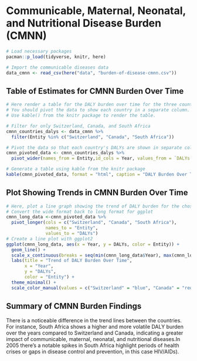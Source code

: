 # Communicable, Maternal, Neonatal, and Nutritional Disease Burden (CMNN)

```r
# Load necessary packages
pacman::p_load(tidyverse, knitr, here)

# Import the communicable diseases data
data_cmnn <- read_csv(here("data", "burden-of-disease-cmnn.csv"))
```

## Table of Estimates for CMNN Burden Over Time

```r
# Here render a table for the DALY burden over time for the three countries 
# You should pivot the data to show each country in a separate column.
# Use kable() from the knitr package to render the table.

# Filter for only Switzerland, Canada, and South Africa
cmnn_countries_dalys <- data_cmnn %>%
  filter(Entity %in% c("Switzerland", "Canada", "South Africa"))

# Pivot the data so that each country's DALYs are shown in separate columns
cmnn_pivoted_data <- cmnn_countries_dalys %>%
  pivot_wider(names_from = Entity,id_cols = Year, values_from = `DALYs (Disability-Adjusted Life Years) - Communicable, maternal, neonatal, and nutritional diseases - Sex: Both - Age: Age-standardized (Rate)`)

# Generate a table using kable from the knitr package
kable(cmnn_pivoted_data, format = "html", caption = "DALY Burden Over Time for Switzerland, Canada, and South Africa")
```

## Plot Showing Trends in CMNN Burden Over Time

```r
# Here, plot a line graph showing the trend of DALY burden for the chosen countries over time. You can use ggplot2 to create this plot. Each country's line should be a different color.
# Convert the wide format back to long format for ggplot
cmnn_long_data <-cmnn_pivoted_data %>%
  pivot_longer(cols = c("Switzerland", "Canada", "South Africa"),
               names_to = "Entity",
               values_to = "DALYs")
# Create a line plot with ggplot2
ggplot(cmnn_long_data, aes(x = Year, y = DALYs, color = Entity)) +
  geom_line() + 
  scale_x_continuous(breaks = seq(min(cmnn_long_data$Year), max(cmnn_long_data$Year), by = 5)) +
  labs(title = "Trend of DALY Burden Over Time",
       x = "Year",
       y = "DALYs",
       color = "Entity") +
  theme_minimal() +
  scale_color_manual(values = c("Switzerland" = "blue", "Canada" = "red", "South Africa" = "green"))

```

## Summary of CMNN Burden Findings

There is a noticeable difference in the trend lines between the countries. For instance, South Africa shows a higher and more volatile DALY burden over the years compared to Switzerland and Canada, indicating a greater impact of communicable, maternal, neonatal, and nutritional diseases.In 2005 there's a notable spikes in South Africa highlight periods of health crises or gaps in disease control and prevention, in this case HIV/AIDs).
